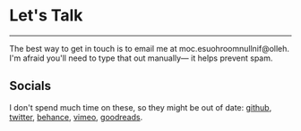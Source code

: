 
<SEO title="✉️ Contact" />
<div class="page-wrapper contact-wrapper big">

# Let's Talk

<hr />

The best way to get in touch is to email me at <span class="obfuscate">moc.esuohroom<span>null</span>nif@olleh</span>. I'm afraid you'll need to type that out manually⁠— it helps prevent spam.

## Socials

I don't spend much time on these, so they might be out of date:
[github](http://www.github.com/finmoorhouse), [twitter](https://www.twitter.com/finmoorhouse), [behance](https://www.behance.net/finmoorhouse), [vimeo](http://www.vimeo.com/finmoorhouse), [goodreads](https://www.goodreads.com/finm).

</div>

